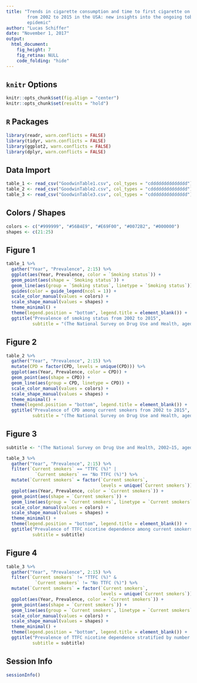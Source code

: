 ```yaml
---
title: "Trends in cigarette consumption and time to first cigarette on awakening
        from 2002 to 2015 in the USA: new insights into the ongoing tobacco
        epidemic"
author: "Lucas Schiffer"
date: "November 1, 2017"
output:
  html_document:
    fig_height: 7
    fig_retina: NULL
    code_folding: "hide"
---
```


## `knitr` Options

```r
knitr::opts_chunk$set(fig.align = "center")
knitr::opts_chunk$set(results = "hold")
```

## `R` Packages

```r
library(readr, warn.conflicts = FALSE)
library(tidyr, warn.conflicts = FALSE)
library(ggplot2, warn.conflicts = FALSE)
library(dplyr, warn.conflicts = FALSE)
```

## Data Import

```r
table_1 <- read_csv("GoodwinTable1.csv", col_types = "cdddddddddddddd")
table_2 <- read_csv("GoodwinTable2.csv", col_types = "cdddddddddddddd")
table_3 <- read_csv("GoodwinTable3.csv", col_types = "cdddddddddddddd")
```

## Colors / Shapes

```r
colors <- c("#999999", "#56B4E9", "#E69F00", "#0072B2", "#000000")
shapes <- c(21:25)
```

## Figure 1

```r
table_1 %>%
  gather("Year", "Prevalence", 2:15) %>%
  ggplot(aes(Year, Prevalence, color = `Smoking status`)) +
  geom_point(aes(shape = `Smoking status`)) +
  geom_line(aes(group = `Smoking status`, linetype = `Smoking status`)) +
  guides(color = guide_legend(ncol = 1)) +
  scale_color_manual(values = colors) +
  scale_shape_manual(values = shapes) +
  theme_minimal() +
  theme(legend.position = "bottom", legend.title = element_blank()) +
  ggtitle("Prevalence of smoking status from 2002 to 2015",
          subtitle = "(The National Survey on Drug Use and Health, aged 12+)")
```

## Figure 2

```r
table_2 %>%
  gather("Year", "Prevalence", 2:15) %>%
  mutate(CPD = factor(CPD, levels = unique(CPD))) %>%
  ggplot(aes(Year, Prevalence, color = CPD)) +
  geom_point(aes(shape = CPD)) +
  geom_line(aes(group = CPD, linetype = CPD)) +
  scale_color_manual(values = colors) +
  scale_shape_manual(values = shapes) +
  theme_minimal() +
  theme(legend.position = "bottom", legend.title = element_blank()) +
  ggtitle("Prevalence of CPD among current smokers from 2002 to 2015",
          subtitle = "(The National Survey on Drug Use and Health, aged 12+)")
```

## Figure 3

```r
subtitle <- "(The National Survey on Drug Use and Health, 2002–15, aged 12+)"

table_3 %>%
  gather("Year", "Prevalence", 2:15) %>%
  filter(`Current smokers` == "TTFC (%)" |
           `Current smokers` == "No TTFC (%)") %>%
  mutate(`Current smokers` = factor(`Current smokers`,
                                    levels = unique(`Current smokers`))) %>%
  ggplot(aes(Year, Prevalence, color = `Current smokers`)) +
  geom_point(aes(shape = `Current smokers`)) +
  geom_line(aes(group = `Current smokers`, linetype = `Current smokers`)) +
  scale_color_manual(values = colors) +
  scale_shape_manual(values = shapes) +
  theme_minimal() +
  theme(legend.position = "bottom", legend.title = element_blank()) +
  ggtitle("Prevalence of TTFC nicotine dependence among current smokers",
          subtitle = subtitle)
```

## Figure 4

```r
table_3 %>%
  gather("Year", "Prevalence", 2:15) %>%
  filter(`Current smokers` != "TTFC (%)" &
           `Current smokers` != "No TTFC (%)") %>%
  mutate(`Current smokers` = factor(`Current smokers`,
                                    levels = unique(`Current smokers`))) %>%
  ggplot(aes(Year, Prevalence, color = `Current smokers`)) +
  geom_point(aes(shape = `Current smokers`)) +
  geom_line(aes(group = `Current smokers`, linetype = `Current smokers`)) +
  scale_color_manual(values = colors) +
  scale_shape_manual(values = shapes) +
  theme_minimal() +
  theme(legend.position = "bottom", legend.title = element_blank()) +
  ggtitle("Prevalence of TTFC nicotine dependence stratified by number of CPD",
          subtitle = subtitle)
```

## Session Info

```r
sessionInfo()
```
